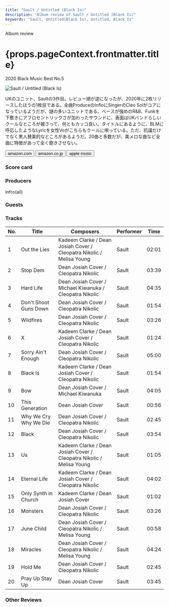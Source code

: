 ```yaml
---
title: "Sault / Untitled (Black Is)"
description: "Album review of Sault / Untitled (Black Is)"
keywords: "Sault, Untitled(Black Is), Untitled, Black Is"
---
```







<p className="largeP">Album review</p>
<h1 className="h1--no--margin">{props.pageContext.frontmatter.title}</h1>
<p className="largeP">
  <Link to="/best50/2020/">2020 Black Music Best No.5</Link>
</p>

<Row  className="image-card-group">
	<Column colMd={"3"} colLg={"4"} noGutterMdLeft="">
       <ImageCard>

![Sault / Untitled (Black Is)](../../images/cd/sault2L.jpg)

</ImageCard>
	</Column>
	<Column colMd={"4"} colLg={"8"} noGutterMdLeft="">
	<p>
	UKのユニット、Saultの3作目。レビュー順が逆になったが、2020年に2枚リリースしたほうの1枚目である。全曲ProduceのInfloにSingerのCleo Solがコアになっているようだが、謎の多いユニットである。ベースが強めのR&B、Funkを下敷きにアフロセントリックさが加わったサウンドに、表面はUKバンドらしいクールなところが被さって、何ともカッコ良い。タイトルにあるように、BLMに呼応したようなLyricを女性Voがこちらもクールに唄っている。ただ、抗議だけでなく黒人賛美的なところがあるようだ。20曲と多数だが、美メロな曲など全曲に特徴があって全く飽きさせない。
	</p>
	<div>
	  <Button className="button-right-mergin"  href="https://amzn.to/3h0Fix0" kind="primary" size="small" renderIcon={ArrowUpRight24}>
      amazon.com
    </Button>
    <Button className="button-right-mergin"  href="https://amzn.to/3h3iL2E" kind="secondary" size="small" renderIcon={ArrowUpRight24}>
      amazon.co.jp
    </Button>
		<Button className="button-right-mergin"  href="https://apple.co/2Wrmfmh" kind="tertiary" size="small" renderIcon={ArrowUpRight24}>
      apple music
    </Button>
	</div>
	</Column>
</Row>
<Row >
	<Column colMd={"4"} colLg={"4"} noGutterMdLeft="">
<div>
  <h3>Score card</h3>
	<SliderJS1 value="5" />
  <SliderJS2 value="2" />
	<SliderJS3 value="1" />
  <SliderJS4 value="9" />
</div>
</Column>
<Column colMd={"8"} colLg={"8"} noGutterMdLeft="">
<div>
<h3>Producers</h3>
<p>
Infro(all)
</p>
<h3>Guests</h3>
<p>
</p>
</div>
</Column>
</Row>

<h3>Tracks</h3>

| No. | Title                 | Composers                                                            | Performer | Time  |
| --- | --------------------- | -------------------------------------------------------------------- | --------- | ----- |
| 1   | Out the Lies          | Kadeem Clarke / Dean Josiah Cover / Cleopatra Nikolic / Melisa Young | Sault     | 02:01 |
| 2   | Stop Dem              | Dean Josiah Cover / Cleopatra Nikolic                                | Sault     | 03:39 |
| 3   | Hard Life             | Dean Josiah Cover / Michael Kiwanuka / Cleopatra Nikolic             | Sault     | 04:35 |
| 4   | Don't Shoot Guns Down | Dean Josiah Cover / Cleopatra Nikolic                                | Sault     | 01:54 |
| 5   | Wildfires             | Dean Josiah Cover / Cleopatra Nikolic                                | Sault     | 03:26 |
| 6   | X                     | Kadeem Clarke / Dean Josiah Cover / Cleopatra Nikolic                | Sault     | 01:24 |
| 7   | Sorry Ain't Enough    | Dean Josiah Cover / Cleopatra Nikolic                                | Sault     | 05:00 |
| 8   | Black Is              | Kadeem Clarke / Dean Josiah Cover / Cleopatra Nikolic                | Sault     | 01:54 |
| 9   | Bow                   | Dean Josiah Cover / Michael Kiwanuka                                 | Sault     | 04:05 |
| 10  | This Generation       | Dean Josiah Cover                                                    | Sault     | 00:56 |
| 11  | Why We Cry Why We Die | Dean Josiah Cover / Cleopatra Nikolic                                | Sault     | 02:45 |
| 12  | Black                 | Dean Josiah Cover / Cleopatra Nikolic                                | Sault     | 03:54 |
| 13  | Us                    | Kadeem Clarke / Dean Josiah Cover / Cleopatra Nikolic / Melisa Young | Sault     | 01:05 |
| 14  | Eternal Life          | Kadeem Clarke / Dean Josiah Cover / Cleopatra Nikolic                | Sault     | 04:02 |
| 15  | Only Synth in Church  | Kadeem Clarke / Dean Josiah Cover                                    | Sault     | 01:02 |
| 16  | Monsters              | Dean Josiah Cover / Cleopatra Nikolic                                | Sault     | 03:26 |
| 17  | June Child            | Dean Josiah Cover / Cleopatra Nikolic / Melisa Young                 | Sault     | 00:58 |
| 18  | Miracles              | Dean Josiah Cover / Cleopatra Nikolic / Melisa Young                 | Sault     | 04:24 |
| 19  | Hold Me               | Dean Josiah Cover / Cleopatra Nikolic                                | Sault     | 02:45 |
| 20  | Pray Up Stay Up       | Dean Josiah Cover                                                    | Sault     | 03:45 |

<h3>Other Reviews</h3>

<Row>
  <Column colMd={3} colLg={3} noGutterMdLeft>
    <Review1 />
  </Column>
</Row>

<Row>
  <Column colMd={3} colLg={3} noGutterMdLeft>
    <Review2_1 />
  </Column>
</Row>
